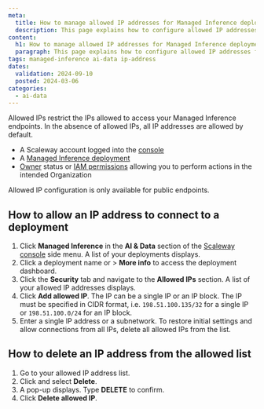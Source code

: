 ```yaml
---
meta:
  title: How to manage allowed IP addresses for Managed Inference deployments
  description: This page explains how to configure allowed IP addresses for Managed Inference deployments
content:
  h1: How to manage allowed IP addresses for Managed Inference deployments
  paragraph: This page explains how to configure allowed IP addresses for Managed Inference deployments
tags: managed-inference ai-data ip-address
dates:
  validation: 2024-09-10
  posted: 2024-03-06
categories:
  - ai-data
---
```


Allowed IPs restrict the IPs allowed to access your Managed Inference endpoints. In the absence of allowed IPs, all IP addresses are allowed by default.

<Macro id="requirements" />

  - A Scaleway account logged into the [console](https://console.scaleway.com)
  - A [Managed Inference deployment](/managed-inference/quickstart/)
  - [Owner](/iam/concepts/#owner) status or [IAM permissions](/iam/concepts/#permission) allowing you to perform actions in the intended Organization

<Message type="note">
  Allowed IP configuration is only available for public endpoints.
</Message>

## How to allow an IP address to connect to a deployment

1. Click **Managed Inference** in the **AI & Data** section of the [Scaleway console](https://console.scaleway.com) side menu. A list of your deployments displays.
2. Click a deployment name or <Icon name="more" /> > **More info** to access the deployment dashboard.
3. Click the **Security** tab and navigate to the **Allowed IPs** section. A list of your allowed IP addresses displays.
4. Click **Add allowed IP**. The IP can be a single IP or an IP block.
    <Message type="note">
      The IP must be specified in CIDR format, i.e. `198.51.100.135/32` for a single IP or `198.51.100.0/24` for an IP block.
    </Message>
5. Enter a single IP address or a subnetwork.
    <Message type="note">
      To restore initial settings and allow connections from all IPs, delete all allowed IPs from the list.
    </Message>

## How to delete an IP address from the allowed list

1. Go to your allowed IP address list.
2. Click <Icon name="more" /> and select **Delete**.
3. A pop-up displays. Type **DELETE** to confirm.
4. Click **Delete allowed IP**.